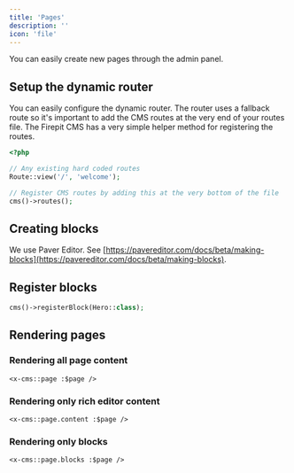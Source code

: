 ```yaml
---
title: 'Pages'
description: ''
icon: 'file'
---
```


You can easily create new pages through the admin panel.

## Setup the dynamic router
You can easily configure the dynamic router. The router uses a fallback route so it's important to add the CMS routes at
the very end of your routes file. The Firepit CMS has a very simple helper method for registering the routes.

```php
<?php

// Any existing hard coded routes
Route::view('/', 'welcome');

// Register CMS routes by adding this at the very bottom of the file
cms()->routes();

```

## Creating blocks
We use Paver Editor. See [https://pavereditor.com/docs/beta/making-blocks](https://pavereditor.com/docs/beta/making-blocks).

## Register blocks
```php
cms()->registerBlock(Hero::class);
```

## Rendering pages
### Rendering all page content
```blade
<x-cms::page :$page />
```

### Rendering only rich editor content
```blade
<x-cms::page.content :$page />
```

### Rendering only blocks
```blade
<x-cms::page.blocks :$page />
```